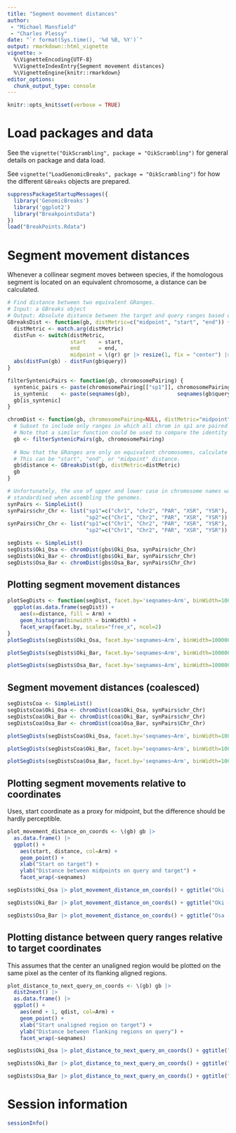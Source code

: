 ```yaml
---
title: "Segment movement distances"
author: 
 - "Michael Mansfield"
 - "Charles Plessy"
date: "`r format(Sys.time(), '%d %B, %Y')`"
output: rmarkdown::html_vignette
vignette: >
  %\VignetteEncoding{UTF-8}
  %\VignetteIndexEntry{Segment movement distances}
  %\VignetteEngine{knitr::rmarkdown}
editor_options: 
  chunk_output_type: console
---
```


```r
knitr::opts_knit$set(verbose = TRUE)
```

# Load packages and data

See the `vignette("OikScrambling", package = "OikScrambling")` for general
details on package and data load.

See `vignette("LoadGenomicBreaks", package = "OikScrambling")` for how the
different `GBreaks` objects are prepared.

```r
suppressPackageStartupMessages({
  library('GenomicBreaks')
  library('ggplot2')
  library("BreakpointsData")
})
load("BreakPoints.Rdata")
```

# Segment movement distances
Whenever a collinear segment moves between species, if the homologous segment is located on an equivalent chromosome, a distance can be calculated.

```r
# Find distance between two equivalent GRanges.
# Input: a GBreaks object
# Output: Absolute distance between the target and query ranges based on some metric ("start", "end", or "midpoint")
GBreaksDist <- function(gb, distMetric=c("midpoint", "start", "end")) {
  distMetric <- match.arg(distMetric)
  distFun <- switch(distMetric,
                    start    = start,
                    end      = end,
                    midpoint = \(gr) gr |> resize(1, fix = "center") |> start() )
  abs(distFun(gb) - distFun(gb$query))
}

filterSyntenicPairs <- function(gb, chromosomePairing) {
  syntenic_pairs <- paste(chromosomePairing[["sp1"]], chromosomePairing[["sp2"]], sep = "_")
  is_syntenic    <- paste(seqnames(gb),               seqnames(gb$query),         sep = "_") %in% syntenic_pairs
  gb[is_syntenic]
}

chromDist <- function(gb, chromosomePairing=NULL, distMetric="midpoint"){
  # Subset to include only ranges in which all chrom in sp1 are paired to their equivalent in sp2
  # Note that a similar function could be used to compare the identity of chromosome arms
  gb <- filterSyntenicPairs(gb, chromosomePairing)
  
  # Now that the GRanges are only on equivalent chromosomes, calculate the distances between them.
  # This can be "start", "end", or "midpoint" distance.
  gb$distance <- GBreaksDist(gb, distMetric=distMetric)
  gb
}

# Unfortunately, the use of upper and lower case in chromosome names was not
# standardised when assembling the genomes.
synPairs <- SimpleList()
synPairs$chr_Chr <- list("sp1"=c("chr1", "chr2", "PAR", "XSR", "YSR"),
                         "sp2"=c("Chr1", "Chr2", "PAR", "XSR", "YSR"))
synPairs$Chr_Chr <- list("sp1"=c("Chr1", "Chr2", "PAR", "XSR", "YSR"),
                         "sp2"=c("Chr1", "Chr2", "PAR", "XSR", "YSR"))

segDists <- SimpleList()
segDists$Oki_Osa <- chromDist(gbs$Oki_Osa, synPairs$chr_Chr)
segDists$Oki_Bar <- chromDist(gbs$Oki_Bar, synPairs$chr_Chr)
segDists$Osa_Bar <- chromDist(gbs$Osa_Bar, synPairs$Chr_Chr)
```

## Plotting segment movement distances

```r
plotSegDists <- function(segDist, facet.by='seqnames~Arm', binWidth=100000) {
  ggplot(as.data.frame(segDist)) +
    aes(x=distance, fill = Arm) +
    geom_histogram(binwidth = binWidth) +
    facet_wrap(facet.by, scales="free_x", ncol=2)
}
plotSegDists(segDists$Oki_Osa, facet.by='seqnames~Arm', binWidth=100000) + ggtitle("Oki-Osa: segment movement distances (uncoalesced)")
```

```r
plotSegDists(segDists$Oki_Bar, facet.by='seqnames~Arm', binWidth=100000) + ggtitle("Oki-Bar: segment movement distances (uncoalesced)")
```

```r
plotSegDists(segDists$Osa_Bar, facet.by='seqnames~Arm', binWidth=100000) + ggtitle("Osa-Bar: segment movement distances (uncoalesced)")
```

## Segment movement distances (coalesced)
```r
segDistsCoa <- SimpleList()
segDistsCoa$Oki_Osa <- chromDist(coa$Oki_Osa, synPairs$chr_Chr)
segDistsCoa$Oki_Bar <- chromDist(coa$Oki_Bar, synPairs$chr_Chr)
segDistsCoa$Osa_Bar <- chromDist(coa$Osa_Bar, synPairs$Chr_Chr)
```

```r
plotSegDists(segDistsCoa$Oki_Osa, facet.by='seqnames~Arm', binWidth=100000) + ggtitle("Oki-Osa: segment movement distances (coalesced)")
```

```r
plotSegDists(segDistsCoa$Oki_Bar, facet.by='seqnames~Arm', binWidth=100000) + ggtitle("Oki-Bar: segment movement distances (coalesced)")
```

```r
plotSegDists(segDistsCoa$Osa_Bar, facet.by='seqnames~Arm', binWidth=100000) + ggtitle("Osa-Bar: segment movement distances (coalesced)")
```

## Plotting segment movements relative to coordinates

Uses, start coordinate as a proxy for midpoint, but the difference should be
hardly perceptible.

```r
plot_movement_distance_on_coords <- \(gb) gb |>
  as.data.frame() |>
  ggplot() +
    aes(start, distance, col=Arm) +
    geom_point() +
    xlab("Start on target") +
    ylab("Distance between midpoints on query and target") +
    facet_wrap(~seqnames)
```

```r
segDists$Oki_Osa |> plot_movement_distance_on_coords() + ggtitle("Oki - Osa")
```
```r
segDists$Oki_Bar |> plot_movement_distance_on_coords() + ggtitle("Oki - Bar")
```
```r
segDists$Osa_Bar |> plot_movement_distance_on_coords() + ggtitle("Osa - Bar")
```

## Plotting distance between query ranges relative to target coordinates

This assumes that the center an unaligned region would be plotted on the same
pixel as the center of its flanking aligned regions.

```r
plot_distance_to_next_query_on_coords <- \(gb) gb |>
  dist2next() |>
  as.data.frame() |>
  ggplot() +
    aes(end + 1, qdist, col=Arm) +
    geom_point() +
    xlab("Start unaligned region on target") +
    ylab("Distance between flanking regions on query") +
    facet_wrap(~seqnames)
```

```r
segDists$Oki_Osa |> plot_distance_to_next_query_on_coords() + ggtitle("Oki - Osa")
```
```r
segDists$Oki_Bar |> plot_distance_to_next_query_on_coords() + ggtitle("Oki - Bar")
```
```r
segDists$Osa_Bar |> plot_distance_to_next_query_on_coords() + ggtitle("Osa - Bar")
```

# Session information

```r
sessionInfo()
```
